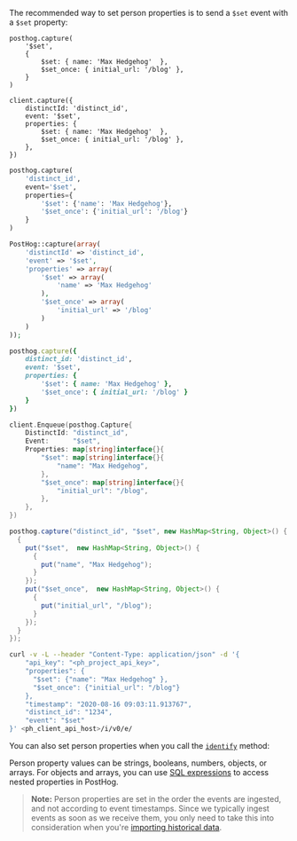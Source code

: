 The recommended way to set person properties is to send a `$set` event with a `$set` property:

<MultiLanguage selector="tabs">

```js-web
posthog.capture(
    '$set', 
    { 
        $set: { name: 'Max Hedgehog'  },
        $set_once: { initial_url: '/blog' },
    }
)
```

```node
client.capture({
    distinctId: 'distinct_id',
    event: '$set',
    properties: {
        $set: { name: 'Max Hedgehog'  },
        $set_once: { initial_url: '/blog' },
    },
})
```

```python
posthog.capture(
    'distinct_id',
    event='$set',
    properties={
        '$set': {'name': 'Max Hedgehog'},
        '$set_once': {'initial_url': '/blog'}
    }
)
```

```php
PostHog::capture(array(
    'distinctId' => 'distinct_id',
    'event' => '$set',
    'properties' => array(
        '$set' => array(
            'name' => 'Max Hedgehog'
        ),
        '$set_once' => array(
            'initial_url' => '/blog'
        )
    )
));
```

```ruby
posthog.capture({
    distinct_id: 'distinct_id',
    event: '$set',
    properties: {
        '$set': { name: 'Max Hedgehog' },
        '$set_once': { initial_url: '/blog' }
    }
})
```

```go
client.Enqueue(posthog.Capture{
    DistinctId: "distinct_id",
    Event:      "$set",
    Properties: map[string]interface{}{
        "$set": map[string]interface{}{
            "name": "Max Hedgehog",
        },
        "$set_once": map[string]interface{}{
            "initial_url": "/blog",
        },
    },
})
```

```java
posthog.capture("distinct_id", "$set", new HashMap<String, Object>() {
  {
    put("$set",  new HashMap<String, Object>() {       
      {
        put("name", "Max Hedgehog");
      }
    });
    put("$set_once",  new HashMap<String, Object>() {
      {
        put("initial_url", "/blog");
      }
    });
  }
});
```

```bash
curl -v -L --header "Content-Type: application/json" -d '{
    "api_key": "<ph_project_api_key>",
    "properties": {
      "$set": {"name": "Max Hedgehog" },
      "$set_once": {"initial_url": "/blog"}
    },
    "timestamp": "2020-08-16 09:03:11.913767",
    "distinct_id": "1234",
    "event": "$set"
}' <ph_client_api_host>/i/v0/e/

```

</MultiLanguage>

You can also set person properties when you call the [`identify`](/docs/data/identify) method:


<IdentifyFrontendCode />

Person property values can be strings, booleans, numbers, objects, or arrays.  For objects and arrays, you can use [SQL expressions](/docs/sql/expressions) to access nested properties in PostHog.

> **Note:** Person properties are set in the order the events are ingested, and not according to event timestamps. Since we typically ingest events as soon as we receive them, you only need to take this into consideration when you're [importing historical data](/docs/migrate).
